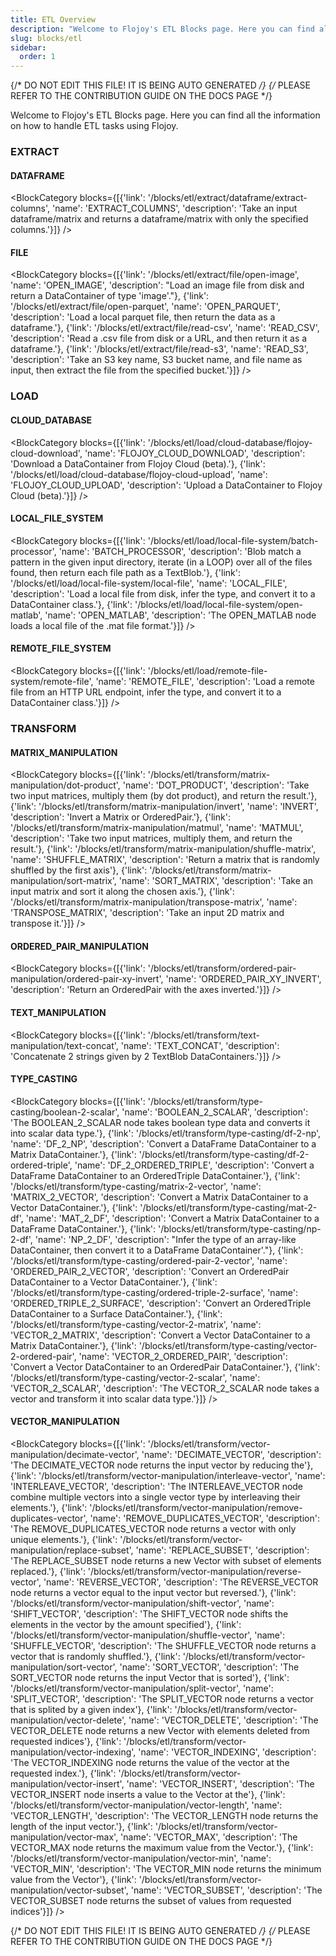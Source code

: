 ```yaml
---
title: ETL Overview
description: "Welcome to Flojoy's ETL Blocks page. Here you can find all the information on how to handle ETL tasks using Flojoy."
slug: blocks/etl
sidebar:
  order: 1
---
```


{/* DO NOT EDIT THIS FILE! IT IS BEING AUTO GENERATED */}
{/* PLEASE REFER TO THE CONTRIBUTION GUIDE ON THE DOCS PAGE */}


Welcome to Flojoy's ETL Blocks page. Here you can find all the information on how to handle ETL tasks using Flojoy.

### EXTRACT
#### DATAFRAME
<BlockCategory blocks={[{'link': '/blocks/etl/extract/dataframe/extract-columns', 'name': 'EXTRACT_COLUMNS', 'description': 'Take an input dataframe/matrix and returns a dataframe/matrix with only the specified columns.'}]} />

#### FILE
<BlockCategory blocks={[{'link': '/blocks/etl/extract/file/open-image', 'name': 'OPEN_IMAGE', 'description': "Load an image file from disk and return a DataContainer of type 'image'."}, {'link': '/blocks/etl/extract/file/open-parquet', 'name': 'OPEN_PARQUET', 'description': 'Load a local parquet file, then return the data as a dataframe.'}, {'link': '/blocks/etl/extract/file/read-csv', 'name': 'READ_CSV', 'description': 'Read a .csv file from disk or a URL, and then return it as a dataframe.'}, {'link': '/blocks/etl/extract/file/read-s3', 'name': 'READ_S3', 'description': 'Take an S3 key name, S3 bucket name, and file name as input, then extract the file from the specified bucket.'}]} />


### LOAD
#### CLOUD_DATABASE
<BlockCategory blocks={[{'link': '/blocks/etl/load/cloud-database/flojoy-cloud-download', 'name': 'FLOJOY_CLOUD_DOWNLOAD', 'description': 'Download a DataContainer from Flojoy Cloud (beta).'}, {'link': '/blocks/etl/load/cloud-database/flojoy-cloud-upload', 'name': 'FLOJOY_CLOUD_UPLOAD', 'description': 'Upload a DataContainer to Flojoy Cloud (beta).'}]} />

#### LOCAL_FILE_SYSTEM
<BlockCategory blocks={[{'link': '/blocks/etl/load/local-file-system/batch-processor', 'name': 'BATCH_PROCESSOR', 'description': 'Blob match a pattern in the given input directory, iterate (in a LOOP) over all of the files found, then return each file path as a TextBlob.'}, {'link': '/blocks/etl/load/local-file-system/local-file', 'name': 'LOCAL_FILE', 'description': 'Load a local file from disk, infer the type, and convert it to a DataContainer class.'}, {'link': '/blocks/etl/load/local-file-system/open-matlab', 'name': 'OPEN_MATLAB', 'description': 'The OPEN_MATLAB node loads a local file of the .mat file format.'}]} />

#### REMOTE_FILE_SYSTEM
<BlockCategory blocks={[{'link': '/blocks/etl/load/remote-file-system/remote-file', 'name': 'REMOTE_FILE', 'description': 'Load a remote file from an HTTP URL endpoint, infer the type, and convert it to a DataContainer class.'}]} />


### TRANSFORM
#### MATRIX_MANIPULATION
<BlockCategory blocks={[{'link': '/blocks/etl/transform/matrix-manipulation/dot-product', 'name': 'DOT_PRODUCT', 'description': 'Take two input matrices, multiply them (by dot product), and return the result.'}, {'link': '/blocks/etl/transform/matrix-manipulation/invert', 'name': 'INVERT', 'description': 'Invert a Matrix or OrderedPair.'}, {'link': '/blocks/etl/transform/matrix-manipulation/matmul', 'name': 'MATMUL', 'description': 'Take two input matrices, multiply them, and return the result.'}, {'link': '/blocks/etl/transform/matrix-manipulation/shuffle-matrix', 'name': 'SHUFFLE_MATRIX', 'description': 'Return a matrix that is randomly shuffled by the first axis'}, {'link': '/blocks/etl/transform/matrix-manipulation/sort-matrix', 'name': 'SORT_MATRIX', 'description': 'Take an input matrix and sort it along the chosen axis.'}, {'link': '/blocks/etl/transform/matrix-manipulation/transpose-matrix', 'name': 'TRANSPOSE_MATRIX', 'description': 'Take an input 2D matrix and transpose it.'}]} />

#### ORDERED_PAIR_MANIPULATION
<BlockCategory blocks={[{'link': '/blocks/etl/transform/ordered-pair-manipulation/ordered-pair-xy-invert', 'name': 'ORDERED_PAIR_XY_INVERT', 'description': 'Return an OrderedPair with the axes inverted.'}]} />

#### TEXT_MANIPULATION
<BlockCategory blocks={[{'link': '/blocks/etl/transform/text-manipulation/text-concat', 'name': 'TEXT_CONCAT', 'description': 'Concatenate 2 strings given by 2 TextBlob DataContainers.'}]} />

#### TYPE_CASTING
<BlockCategory blocks={[{'link': '/blocks/etl/transform/type-casting/boolean-2-scalar', 'name': 'BOOLEAN_2_SCALAR', 'description': 'The BOOLEAN_2_SCALAR node takes boolean type data and converts it into scalar data type.'}, {'link': '/blocks/etl/transform/type-casting/df-2-np', 'name': 'DF_2_NP', 'description': 'Convert a DataFrame DataContainer to a Matrix DataContainer.'}, {'link': '/blocks/etl/transform/type-casting/df-2-ordered-triple', 'name': 'DF_2_ORDERED_TRIPLE', 'description': 'Convert a DataFrame DataContainer to an OrderedTriple DataContainer.'}, {'link': '/blocks/etl/transform/type-casting/matrix-2-vector', 'name': 'MATRIX_2_VECTOR', 'description': 'Convert a Matrix DataContainer to a Vector DataContainer.'}, {'link': '/blocks/etl/transform/type-casting/mat-2-df', 'name': 'MAT_2_DF', 'description': 'Convert a Matrix DataContainer to a DataFrame DataContainer.'}, {'link': '/blocks/etl/transform/type-casting/np-2-df', 'name': 'NP_2_DF', 'description': "Infer the type of an array-like DataContainer, then convert it to a DataFrame DataContainer'."}, {'link': '/blocks/etl/transform/type-casting/ordered-pair-2-vector', 'name': 'ORDERED_PAIR_2_VECTOR', 'description': 'Convert an OrderedPair DataContainer to a Vector DataContainer.'}, {'link': '/blocks/etl/transform/type-casting/ordered-triple-2-surface', 'name': 'ORDERED_TRIPLE_2_SURFACE', 'description': 'Convert an OrderedTriple DataContainer to a Surface DataContainer.'}, {'link': '/blocks/etl/transform/type-casting/vector-2-matrix', 'name': 'VECTOR_2_MATRIX', 'description': 'Convert a Vector DataContainer to a Matrix DataContainer.'}, {'link': '/blocks/etl/transform/type-casting/vector-2-ordered-pair', 'name': 'VECTOR_2_ORDERED_PAIR', 'description': 'Convert a Vector DataContainer to an OrderedPair DataContainer.'}, {'link': '/blocks/etl/transform/type-casting/vector-2-scalar', 'name': 'VECTOR_2_SCALAR', 'description': 'The VECTOR_2_SCALAR node takes a vector and transform it into scalar data type.'}]} />

#### VECTOR_MANIPULATION
<BlockCategory blocks={[{'link': '/blocks/etl/transform/vector-manipulation/decimate-vector', 'name': 'DECIMATE_VECTOR', 'description': 'The DECIMATE_VECTOR node returns the input vector by reducing the'}, {'link': '/blocks/etl/transform/vector-manipulation/interleave-vector', 'name': 'INTERLEAVE_VECTOR', 'description': 'The INTERLEAVE_VECTOR node combine multiple vectors into a single vector type by interleaving their elements.'}, {'link': '/blocks/etl/transform/vector-manipulation/remove-duplicates-vector', 'name': 'REMOVE_DUPLICATES_VECTOR', 'description': 'The REMOVE_DUPLICATES_VECTOR node returns a vector with only unique elements.'}, {'link': '/blocks/etl/transform/vector-manipulation/replace-subset', 'name': 'REPLACE_SUBSET', 'description': 'The REPLACE_SUBSET node returns a new Vector with subset of elements replaced.'}, {'link': '/blocks/etl/transform/vector-manipulation/reverse-vector', 'name': 'REVERSE_VECTOR', 'description': 'The REVERSE_VECTOR node returns a vector equal to the input vector but reversed.'}, {'link': '/blocks/etl/transform/vector-manipulation/shift-vector', 'name': 'SHIFT_VECTOR', 'description': 'The SHIFT_VECTOR node shifts the elements in the vector by the amount specified'}, {'link': '/blocks/etl/transform/vector-manipulation/shuffle-vector', 'name': 'SHUFFLE_VECTOR', 'description': 'The SHUFFLE_VECTOR node returns a vector that is randomly shuffled.'}, {'link': '/blocks/etl/transform/vector-manipulation/sort-vector', 'name': 'SORT_VECTOR', 'description': 'The SORT_VECTOR node returns the input Vector that is sorted'}, {'link': '/blocks/etl/transform/vector-manipulation/split-vector', 'name': 'SPLIT_VECTOR', 'description': 'The SPLIT_VECTOR node returns a vector that is splited by a given index'}, {'link': '/blocks/etl/transform/vector-manipulation/vector-delete', 'name': 'VECTOR_DELETE', 'description': 'The VECTOR_DELETE node returns a new Vector with elements deleted from requested indices'}, {'link': '/blocks/etl/transform/vector-manipulation/vector-indexing', 'name': 'VECTOR_INDEXING', 'description': 'The VECTOR_INDEXING node returns the value of the vector at the requested index.'}, {'link': '/blocks/etl/transform/vector-manipulation/vector-insert', 'name': 'VECTOR_INSERT', 'description': 'The VECTOR_INSERT node inserts a value to the Vector at the'}, {'link': '/blocks/etl/transform/vector-manipulation/vector-length', 'name': 'VECTOR_LENGTH', 'description': 'The VECTOR_LENGTH node returns the length of the input vector.'}, {'link': '/blocks/etl/transform/vector-manipulation/vector-max', 'name': 'VECTOR_MAX', 'description': 'The VECTOR_MAX node returns the maximum value from the Vector.'}, {'link': '/blocks/etl/transform/vector-manipulation/vector-min', 'name': 'VECTOR_MIN', 'description': 'The VECTOR_MIN node returns the minimum value from the Vector'}, {'link': '/blocks/etl/transform/vector-manipulation/vector-subset', 'name': 'VECTOR_SUBSET', 'description': 'The VECTOR_SUBSET node returns the subset of values from requested indices'}]} />


{/* DO NOT EDIT THIS FILE! IT IS BEING AUTO GENERATED */}
{/* PLEASE REFER TO THE CONTRIBUTION GUIDE ON THE DOCS PAGE */}
